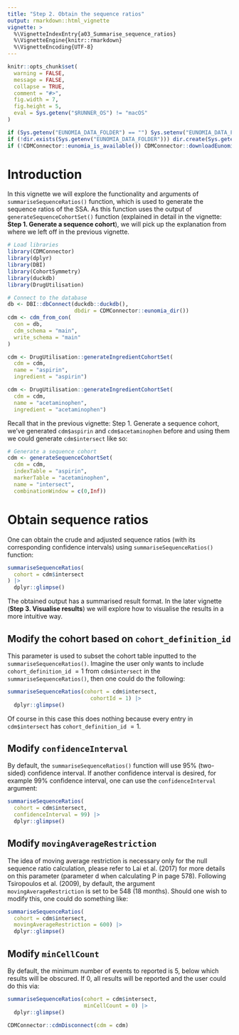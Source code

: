 ```yaml
---
title: "Step 2. Obtain the sequence ratios"
output: rmarkdown::html_vignette
vignette: >
  %\VignetteIndexEntry{a03_Summarise_sequence_ratios}
  %\VignetteEngine{knitr::rmarkdown}
  %\VignetteEncoding{UTF-8}
---
```


```r
knitr::opts_chunk$set(
  warning = FALSE,
  message = FALSE,
  collapse = TRUE,
  comment = "#>",
  fig.width = 7,
  fig.height = 5,
  eval = Sys.getenv("$RUNNER_OS") != "macOS"
)
```

```r
if (Sys.getenv("EUNOMIA_DATA_FOLDER") == "") Sys.setenv("EUNOMIA_DATA_FOLDER" = tempdir())
if (!dir.exists(Sys.getenv("EUNOMIA_DATA_FOLDER"))) dir.create(Sys.getenv("EUNOMIA_DATA_FOLDER"))
if (!CDMConnector::eunomia_is_available()) CDMConnector::downloadEunomiaData()
```

# Introduction
In this vignette we will explore the functionality and arguments of `summariseSequenceRatios()` function, which is used to generate the sequence ratios of the SSA. As this function uses the output of `generateSequenceCohortSet()` function (explained in detail in the vignette: **Step 1. Generate a sequence cohort**), we will pick up the explanation from where we left off in the previous vignette. 

```r
# Load libraries
library(CDMConnector)
library(dplyr)
library(DBI)
library(CohortSymmetry)
library(duckdb)
library(DrugUtilisation)

# Connect to the database
db <- DBI::dbConnect(duckdb::duckdb(), 
                     dbdir = CDMConnector::eunomia_dir())
cdm <- cdm_from_con(
  con = db,
  cdm_schema = "main",
  write_schema = "main"
)

cdm <- DrugUtilisation::generateIngredientCohortSet(
  cdm = cdm,
  name = "aspirin",
  ingredient = "aspirin")

cdm <- DrugUtilisation::generateIngredientCohortSet(
  cdm = cdm,
  name = "acetaminophen",
  ingredient = "acetaminophen")
```

Recall that in the previous vignette: Step 1. Generate a sequence cohort, we've generated `cdm$aspirin` and `cdm$acetaminophen` before and using them we could generate `cdm$intersect` like so:

```r
# Generate a sequence cohort
cdm <- generateSequenceCohortSet(
  cdm = cdm,
  indexTable = "aspirin",
  markerTable = "acetaminophen",
  name = "intersect",
  combinationWindow = c(0,Inf))
```


# Obtain sequence ratios
One can obtain the crude and adjusted sequence ratios (with its corresponding confidence intervals) using `summariseSequenceRatios()` function:
```r
summariseSequenceRatios(
  cohort = cdm$intersect
) |> 
  dplyr::glimpse()
```

The obtained output has a summarised result format. In the later vignette (**Step 3. Visualise results**) we will explore how to visualise the results in a more intuitive way. 

## Modify the cohort based on `cohort_definition_id`

This parameter is used to subset the cohort table inputted to the `summariseSequenceRatios()`. Imagine the user only wants to include `cohort_definition_id` $= 1$ from `cdm$intersect` in the `summariseSequenceRatios()`, then one could do the following:

```r
summariseSequenceRatios(cohort = cdm$intersect,
                          cohortId = 1) |> 
  dplyr::glimpse()
```

Of course in this case this does nothing because every entry in `cdm$intersect` has `cohort_definition_id` $= 1$.

## Modify `confidenceInterval`
By default, the `summariseSequenceRatios()` function will use 95% (two-sided) confidence interval. If another confidence interval is desired, for example 99% confidence interval, one can use the `confidenceInterval` argument:
```r
summariseSequenceRatios(
  cohort = cdm$intersect,
  confidenceInterval = 99) |> 
  dplyr::glimpse()
```

## Modify `movingAverageRestriction`
The idea of moving average restriction is necessary only for the null sequence ratio calculation, please refer to Lai et al. (2017) for more details on this parameter (parameter d when calculating P in page 578). Following Tsiropoulos et al. (2009), by default, the argument `movingAverageRestriction` is set to be  $548$ ($18$ months). Should one wish to modify this, one could do something like:

```r
summariseSequenceRatios(
  cohort = cdm$intersect,
  movingAverageRestriction = 600) |> 
  dplyr::glimpse()
```

## Modify `minCellCount`

By default, the minimum number of events to reported is 5, below which results will be obscured. If 0, all results will be reported and the user could do this via: 

```r
summariseSequenceRatios(cohort = cdm$intersect,
                        minCellCount = 0) |> 
  dplyr::glimpse()
```

```r
CDMConnector::cdmDisconnect(cdm = cdm)
```
